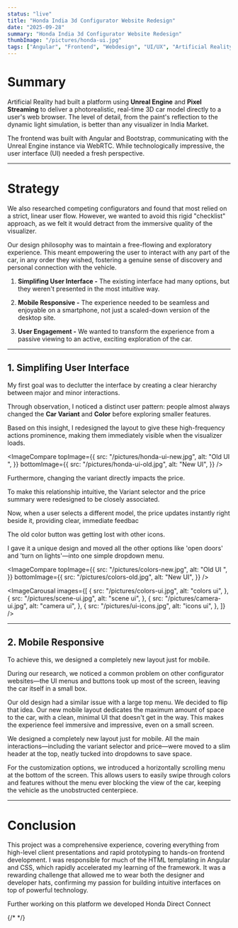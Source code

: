 ```yaml
---
status: "live"
title: "Honda India 3d Configurator Website Redesign"
date: "2025-09-28"
summary: "Honda India 3d Configurator Website Redesign"
thumbImage: "/pictures/honda-ui.jpg"
tags: ["Angular", "Frontend", "Webdesign", "UI/UX", "Artificial Reality"]
---
```


# Summary

Artificial Reality had built a platform using **Unreal Engine** and **Pixel Streaming** to deliver a photorealistic, real-time 3D car model directly to a user's web browser. The level of detail, from the paint's reflection to the dynamic light simulation, is better than any visualizer in India Market.

The frontend was built with Angular and Bootstrap, communicating with the Unreal Engine instance via WebRTC. While technologically impressive, the user interface (UI) needed a fresh perspective.

---

# Strategy

We also researched competing configurators and found that most relied on a strict, linear user flow. However, we wanted to avoid this rigid "checklist" approach, as we felt it would detract from the immersive quality of the visualizer.

Our design philosophy was to maintain a free-flowing and exploratory experience. This meant empowering the user to interact with any part of the car, in any order they wished, fostering a genuine sense of discovery and personal connection with the vehicle.

1. **Simplifing User Interface -** The existing interface had many options, but they weren't presented in the most intuitive way.

2. **Mobile Responsive -** The experience needed to be seamless and enjoyable on a smartphone, not just a scaled-down version of the desktop site.
3. **User Engagement -** We wanted to transform the experience from a passive viewing to an active, exciting exploration of the car.

---

## 1. Simplifing User Interface

My first goal was to declutter the interface by creating a clear hierarchy between major and minor interactions.

Through observation, I noticed a distinct user pattern: people almost always changed the **Car Variant** and **Color** before exploring smaller features.

Based on this insight, I redesigned the layout to give these high-frequency actions prominence, making them immediately visible when the visualizer loads.

<ImageCompare
  topImage={{
    src: "/pictures/honda-ui-new.jpg",
    alt: "Old UI ",
  }}
  bottomImage={{
    src: "/pictures/honda-ui-old.jpg",
    alt: "New UI",
  }}
/>

Furthermore, changing the variant directly impacts the price.

To make this relationship intuitive, the Variant selector and the price summary were redesigned to be closely associated.

Now, when a user selects a different model, the price updates instantly right beside it, providing clear, immediate feedbac

<ImageWrapper src="/pictures/variant-pricing.jpg" alt="variant and pricing" />

The old color button was getting lost with other icons.

I gave it a unique design and moved all the other options like 'open doors' and 'turn on lights'—into one simple dropdown menu.

<ImageCompare
  topImage={{
    src: "/pictures/colors-new.jpg",
    alt: "Old UI ",
  }}
  bottomImage={{
    src: "/pictures/colors-old.jpg",
    alt: "New UI",
  }}
/>

<ImageCarousal
  images={[
    {
      src: "/pictures/colors-ui.jpg",
      alt: "colors ui",
    },
    {
      src: "/pictures/scene-ui.jpg",
      alt: "scene ui",
    },
    {
      src: "/pictures/camera-ui.jpg",
      alt: "camera ui",
    },
    {
      src: "/pictures/ui-icons.jpg",
      alt: "icons ui",
    },
  ]}
/>

---

## 2. Mobile Responsive

To achieve this, we designed a completely new layout just for mobile.

During our research, we noticed a common problem on other configurator websites—the UI menus and buttons took up most of the screen, leaving the car itself in a small box.

Our old design had a similar issue with a large top menu. We decided to flip that idea. Our new mobile layout dedicates the maximum amount of space to the car, with a clean, minimal UI that doesn't get in the way. This makes the experience feel immersive and impressive, even on a small screen.

<ImageWrapper src="/pictures/mobile-ui-canvas.jpg" alt="canvas" />

We designed a completely new layout just for mobile. All the main interactions—including the variant selector and price—were moved to a slim header at the top, neatly tucked into dropdowns to save space.

<ImageWrapper src="/pictures/mobile-ui-top.jpg" alt="top menu" />

For the customization options, we introduced a horizontally scrolling menu at the bottom of the screen. This allows users to easily swipe through colors and features without the menu ever blocking the view of the car, keeping the vehicle as the unobstructed centerpiece.

<ImageWrapper src="/pictures/mobile-ui-bot.jpg" alt="bottom menu" />
<ImageWrapper src="/pictures/mobile-ui-other-ui.jpg" alt="other ui" />

---

# Conclusion

This project was a comprehensive experience, covering everything from high-level client presentations and rapid prototyping to hands-on frontend development. I was responsible for much of the HTML templating in Angular and CSS, which rapidly accelerated my learning of the framework. It was a rewarding challenge that allowed me to wear both the designer and developer hats, confirming my passion for building intuitive interfaces on top of powerful technology.

Further working on this platform we developed Honda Direct Connect

{/* <MobileVideoWrapper /> */}
